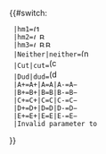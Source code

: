 <includeonly><span style="white-space:nowrap" title="{{#switch: {{{1|}}}|hm1=(1-star Honorable Mention)|hm2=(2-star Honorable Mention)|hm3=(3-star Honorable Mention)|Neither|neither=(neither)|Cut|cut=(choice cut)|Dud|dud=(dud)|A+=A+|A=A|A-=A−|B+=B+|B=B|B-=B−|C+=C+|C=C|C-=C−|D+=D+|D=D|D-=D−|E+=E+|E=E|E-=E−|Invalid parameter}}">{{#switch: {{{1|}}}
  |hm1=[[File:Black star.svg|11px|link=|(1-star Honorable Mention)]]
  |hm2=[[File:Black star.svg|11px|link=|(2-star Honorable Mention)]][[File:Black star.svg|11px|link=|alt=]]
  |hm3=[[File:Black star.svg|11px|link=|(3-star Honorable Mention)]][[File:Black star.svg|11px|link=|alt=]][[File:Black star.svg|11px|link=|alt=]]
  |Neither|neither=[[Image:Rating-Christgau-neither.png|14px|link=|(neither)]]
  |Cut|cut=[[File:Scissors icon black.svg|17px|link=|(choice cut)]]
  |Dud|dud=[[Image:Rating-Christgau-dud.svg|17px|link=|(dud)]]
  |A+=A+|A=A|A-=A−
  |B+=B+|B=B|B-=B−
  |C+=C+|C=C|C-=C−
  |D+=D+|D=D|D-=D−
  |E+=E+|E=E|E-=E−
  |Invalid parameter to {{tl|Rating-Christgau}}
}}</span></includeonly><noinclude>{{template doc}}</noinclude>